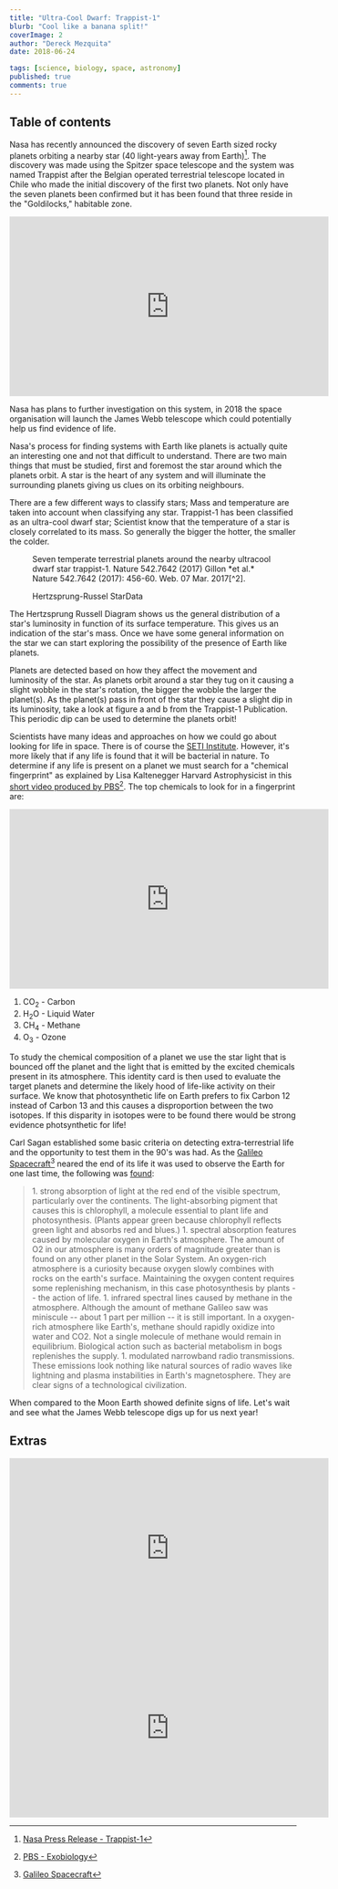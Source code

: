 ```yaml
---
title: "Ultra-Cool Dwarf: Trappist-1"
blurb: "Cool like a banana split!"
coverImage: 2
author: "Dereck Mezquita"
date: 2018-06-24

tags: [science, biology, space, astronomy]
published: true
comments: true
---
```


## Table of contents

Nasa has recently announced the discovery of seven Earth sized rocky planets orbiting a nearby star (40 light-years away from Earth)[^1]. The discovery was made using the Spitzer space telescope and the system was named Trappist after the Belgian operated terrestrial telescope located in Chile who made the initial discovery of the first two planets. Not only have the seven planets been confirmed but it has been found that three reside in the "Goldilocks," habitable zone.

[^1]: [Nasa Press Release - Trappist-1](https://www.nasa.gov/press-release/nasa-telescope-reveals-largest-batch-of-earth-size-habitable-zone-planets-around)

<iframe width="560" height="315" src="https://www.youtube.com/embed/bnKFaAS30X8" frameborder="0" allow="accelerometer; autoplay; encrypted-media; gyroscope; picture-in-picture" allowfullscreen></iframe>

Nasa has plans to further investigation on this system, in 2018 the space organisation will launch the James Webb telescope which could potentially help us find evidence of life.

Nasa's process for finding systems with Earth like planets is actually quite an interesting one and not that difficult to understand. There are two main things that must be studied, first and foremost the star around which the planets orbit. A star is the heart of any system and will illuminate the surrounding planets giving us clues on its orbiting neighbours.

There are a few different ways to classify stars; Mass and temperature are taken into account when classifying any star. Trappist-1 has been classified as an ultra-cool dwarf star; Scientist know that the temperature of a star is closely correlated to its mass. So generally the bigger the hotter, the smaller the colder.

<Figure src='/blog/20180624_ultra-cool-dwarf-trappist-1/orbit-data.png'>
    Seven temperate terrestrial planets around the nearby ultracool dwarf star trappist-1. Nature 542.7642 (2017) Gillon *et al.* Nature 542.7642 (2017): 456-60. Web. 07 Mar. 2017[^2].
</Figure>

[^2]: [Nature - Seven temperate terrestrial planets around the nearby ultracool dwarf star TRAPPIST-1](http://www.nature.com/nature/journal/v542/n7642/full/nature21360.html)

<Figure src='/blog/20180624_ultra-cool-dwarf-trappist-1/hertzsprung-russel_star-data.png'>
    Hertzsprung-Russel StarData
</Figure>

The Hertzsprung Russell Diagram shows us the general distribution of a star's luminosity in function of its surface temperature. This gives us an indication of the star's mass. Once we have some general information on the star we can start exploring the possibility of the presence of Earth like planets.

Planets are detected based on how they affect the movement and luminosity of the star. As planets orbit around a star they tug on it causing a slight wobble in the star's rotation, the bigger the wobble the larger the planet(s). As the planet(s) pass in front of the star they cause a slight dip in its luminosity, take a look at figure a and b from the Trappist-1 Publication. This periodic dip can be used to determine the planets orbit!

Scientists have many ideas and approaches on how we could go about looking for life in space. There is of course the [SETI Institute](https://www.seti.org/). However, it's more likely that if any life is found that it will be bacterial in nature. To determine if any life is present on a planet we must search for a "chemical fingerprint" as explained by Lisa Kaltenegger Harvard Astrophysicist in this [short video produced by PBS](https://www.pbslearningmedia.org/resource/nsn09.sci.ess.eiu.detectlife/detecting-life-on-other-planets/#.WLfKund7RYg)[^3]. The top chemicals to look for in a fingerprint are:

[^3]: [PBS - Exobiology](https://www.pbslearningmedia.org/resource/nsn09.sci.ess.eiu.detectlife/detecting-life-on-other-planets/#.WLfKund7RYg)

<iframe width="560" height="315" src="https://www.youtube.com/embed/ugT_6PvkfrE" frameborder="0" allow="accelerometer; autoplay; encrypted-media; gyroscope; picture-in-picture" allowfullscreen></iframe>

1. CO<sub>2</sub> - Carbon
1. H<sub>2</sub>O - Liquid Water
1. CH<sub>4</sub> - Methane
1. O<sub>3</sub> - Ozone

To study the chemical composition of a planet we use the star light that is bounced off the planet and the light that is emitted by the excited chemicals present in its atmosphere. This identity card is then used to evaluate the target planets and determine the likely hood of life-like activity on their surface. We know that photosynthetic life on Earth prefers to fix Carbon 12 instead of Carbon 13 and this causes a disproportion between the two isotopes. If this disparity in isotopes were to be found there would be strong evidence photsynthetic for life!


Carl Sagan established some basic criteria on detecting extra-terrestrial life and the opportunity to test them in the 90's was had. As the [Galileo Spacecraft](https://www.nasa.gov/vision/universe/solarsystem/galileo_final.html)[^4] neared the end of its life it was used to observe the Earth for one last time, the following was [found](https://www.eurekalert.org/pub_releases/1999-05/NSFC-TSCF-210599.php):

[^4]: [Galileo Spacecraft](https://www.nasa.gov/vision/universe/solarsystem/galileo_final.html)

<Blockquote>
    1. strong absorption of light at the red end of the visible spectrum, particularly over the continents. The light-absorbing pigment that causes this is chlorophyll, a molecule essential to plant life and photosynthesis. (Plants appear green because chlorophyll reflects green light and absorbs red and blues.)
    1. spectral absorption features caused by molecular oxygen in Earth's atmosphere. The amount of O2 in our atmosphere is many orders of magnitude greater than is found on any other planet in the Solar System. An oxygen-rich atmosphere is a curiosity because oxygen slowly combines with rocks on the earth's surface. Maintaining the oxygen content requires some replenishing mechanism, in this case photosynthesis by plants -- the action of life.
    1. infrared spectral lines caused by methane in the atmosphere. Although the amount of methane Galileo saw was miniscule -- about 1 part per million -- it is still important. In a oxygen-rich atmosphere like Earth's, methane should rapidly oxidize into water and CO2. Not a single molecule of methane would remain in equilibrium. Biological action such as bacterial metabolism in bogs replenishes the supply.
    1. modulated narrowband radio transmissions. These emissions look nothing like natural sources of radio waves like lightning and plasma instabilities in Earth's magnetosphere. They are clear signs of a technological civilization.
</Blockquote>

When compared to the Moon Earth showed definite signs of life. Let's wait and see what the James Webb telescope digs up for us next year!


## Extras

<iframe width="560" height="315" src="https://www.youtube.com/embed/R6_dZhE-4bk" frameborder="0" allow="accelerometer; autoplay; encrypted-media; gyroscope; picture-in-picture" allowfullscreen></iframe>

<iframe width="560" height="315" src="https://www.youtube.com/embed/5HZsFMqqGJo" frameborder="0" allow="accelerometer; autoplay; encrypted-media; gyroscope; picture-in-picture" allowfullscreen></iframe>